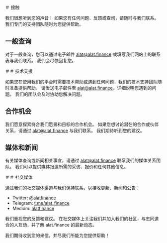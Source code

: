 ＃ 接触

我们很想听到您的声音！ 如果您有任何问题、反馈或查询，请随时与我们联系。 我们专门的支持团队随时为您提供帮助。

## 一般查询

对于一般查询，您可以通过电子邮件 [alat@alat.finance](mailto:alat@alat.finance) 或填写我们网站上的联系表与我们联系。 我们会尽快回复您。

＃＃ 技术支援

如果您在使用我们的平台时需要技术帮助或遇到任何问题，我们的技术支持团队随时准备提供帮助。 请发送电子邮件至 [alat@alat.finance](mailto:alat@alat.finance)，详细说明您遇到的问题。 我们的团队会及时协助您解决问题。

## 合作机会

我们愿意探索符合我们愿景和目标的合作机会。 如果您想讨论潜在的合作或伙伴关系，请通过 [alat@alat.finance](mailto:alat@alat.finance) 与我们联系。 我们期待听到您的建议。

## 媒体和新闻

有关媒体查询或新闻相关事宜，请通过 [alat@alat.finance](mailto:alat@alat.finance) 联系我们的媒体关系团队。 我们可以提供媒体报道所需的采访、报价和任何其他信息。

＃＃ 社交媒体

通过我们的社交媒体渠道与我们保持联系，以接收更新、新闻和公告：

- Twitter: [@alatfinance](https://twitter.com/alatfinance)
- Telegram: [t.me/alat_finance](https://t.me/alatfinance)
- Medium: [alatfinance](https://alatfinance.medium.com/)

我们重视您的反馈和建议。 在社交媒体上关注我们并加入我们的社区，与志同道合的人互动，并了解 alat.finance 的最新动态。

我们期待收到您的来信，并尽我们所能为您提供帮助！
